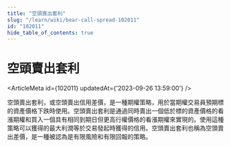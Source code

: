 ```yaml
---
title: "空頭賣出套利"
slug: "/learn/wiki/bear-call-spread-102011"
id: "102011"
hide_table_of_contents: true
---
```



# 空頭賣出套利

<ArticleMeta id={102011} updatedAt={'2023-09-26 13:59:00'} />
<div className='border-solid border-b border-t-0 my-4 border-[var(--ifm-color-gray-300)]' />

空頭賣出套利，或空頭賣出信用差價，是一種期權策略，用於當期權交易員預期標的資產價格下跌時使用。空頭賣出套利是通過同時賣出一個低於標的資產價格的看漲期權和買入一個具有相同到期日但更高行權價格的看漲期權來實現的。使用這種策略可以獲得的最大利潤等於交易發起時獲得的信用。空頭賣出套利也稱為空頭賣出差價，是一種被認為是有限風險和有限回報的策略。

